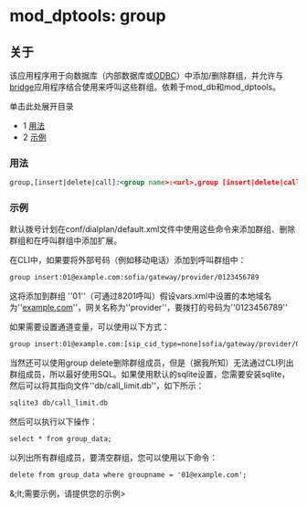 # mod_dptools: group 

## 关于

该应用程序用于向数据库（内部数据库或[ODBC](../../Databases/ODBC-DSN/Using-ODBC-in-the-core_6586653.mdx)）中添加/删除群组，并允许与[bridge](./6586484.mdx#45-user)应用程序结合使用来呼叫这些群组。依赖于mod_db和mod_dptools。

单击此处展开目录

* 1 [用法](#用法)
* 2 [示例](#示例)

### 用法

```xml
group,[insert|delete|call]:<group name>:<url>,group [insert|delete|call]
```

### 示例

默认拨号计划在conf/dialplan/default.xml文件中使用这些命令来添加群组、删除群组和在呼叫群组中添加扩展。

在CLI中，如果要将外部号码（例如移动电话）添加到呼叫群组中：

```xml
group insert:01@example.com:sofia/gateway/provider/0123456789
```

这将添加到群组 ''01''（可通过8201呼叫）假设vars.xml中设置的本地域名为''[example.com](http://example.com)''，网关名称为''provider''，要拨打的号码为''0123456789''

如果需要设置通道变量，可以使用以下方式：

```xml
group insert:01@example.com:[sip_cid_type=none]sofia/gateway/provider/0123456789
```

当然还可以使用group delete删除群组成员，但是（据我所知）无法通过CLI列出群组成员，所以最好使用SQL。如果使用默认的sqlite设置，您需要安装sqlite，然后可以将其指向文件''db/call_limit.db''，如下所示：

```xml
sqlite3 db/call_limit.db
```

然后可以执行以下操作：

```xml
select * from group_data;
```

以列出所有群组成员，要清空群组，您可以使用以下命令：

```xml
delete from group_data where groupname = '01@example.com';
```

&;lt;需要示例，请提供您的示例>